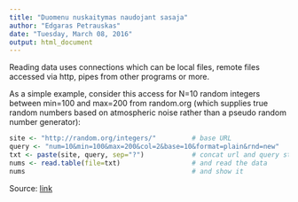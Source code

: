 ```yaml
---
title: "Duomenu nuskaitymas naudojant sasaja"
author: "Edgaras Petrauskas"
date: "Tuesday, March 08, 2016"
output: html_document
---
```


Reading data uses connections which can be local files, remote files accessed via http, pipes from other programs or more.

As a simple example, consider this access for N=10 random integers between min=100 and max=200 from random.org (which supplies true random numbers based on atmospheric noise rather than a pseudo random number generator):

```r

site <- "http://random.org/integers/"         # base URL
query <- "num=10&min=100&max=200&col=2&base=10&format=plain&rnd=new"
txt <- paste(site, query, sep="?")            # concat url and query string
nums <- read.table(file=txt)                  # and read the data
nums                                          # and show it

```

Source: [link](http://stackoverflow.com/questions/1295955/what-is-the-most-useful-r-trick)
